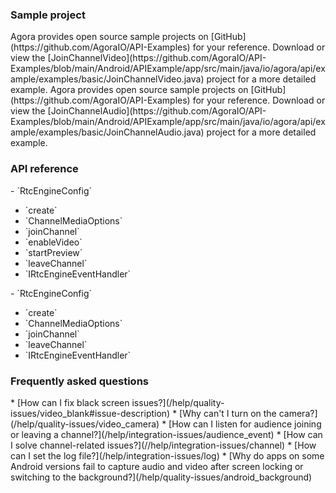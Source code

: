 <PlatformWrapper platform = "android">

### Sample project

<ProductWrapper notAllowed="voice-calling">
Agora provides open source sample projects on [GitHub](https://github.com/AgoraIO/API-Examples) for your reference. Download or view the [JoinChannelVideo](https://github.com/AgoraIO/API-Examples/blob/main/Android/APIExample/app/src/main/java/io/agora/api/example/examples/basic/JoinChannelVideo.java) project for a more detailed example.
</ProductWrapper>

<ProductWrapper product="voice-calling">
Agora provides open source sample projects on [GitHub](https://github.com/AgoraIO/API-Examples) for your reference. Download or view the [JoinChannelAudio](https://github.com/AgoraIO/API-Examples/blob/main/Android/APIExample/app/src/main/java/io/agora/api/example/examples/basic/JoinChannelAudio.java) project for a more detailed example.
</ProductWrapper>

### API reference

<ProductWrapper notAllowed="voice-calling">
- <Link to="{{Global.API_REF_ANDROID_ROOT}}/class_rtcengineconfig.html">`RtcEngineConfig`</Link>

- <Link to="{{Global.API_REF_ANDROID_ROOT}}/class_irtcengine.html#api_irtcengine_create">`create`</Link>

- <Link to="{{Global.API_REF_ANDROID_ROOT}}/class_channelmediaoptions.html">`ChannelMediaOptions`</Link>

- <Link to="{{Global.API_REF_ANDROID_ROOT}}/class_irtcengine.html#api_irtcengine_joinchannel2">`joinChannel`</Link>

- <Link to="{{Global.API_REF_ANDROID_ROOT}}/class_irtcengine.html#api_irtcengine_enablevideo">`enableVideo`</Link>

- <Link to="{{Global.API_REF_ANDROID_ROOT}}/class_irtcengine.html#api_irtcengine_startpreview">`startPreview`</Link>

- <Link to="{{Global.API_REF_ANDROID_ROOT}}/class_irtcengine.html#api_irtcengine_leavechannel">`leaveChannel`</Link>

- <Link to="{{Global.API_REF_ANDROID_ROOT}}/class_irtcengineeventhandler.html#class_irtcengineeventhandler">`IRtcEngineEventHandler`</Link>
</ProductWrapper>

<ProductWrapper product="voice-calling">
- <Link to="{{Global.API_REF_ANDROID_ROOT_VOICE_SDK}}/class_rtcengineconfig.html">`RtcEngineConfig`</Link>

- <Link to="{{Global.API_REF_ANDROID_ROOT_VOICE_SDK}}/class_irtcengine.html#api_irtcengine_create">`create`</Link>

- <Link to="{{Global.API_REF_ANDROID_ROOT_VOICE_SDK}}/class_channelmediaoptions.html">`ChannelMediaOptions`</Link>

- <Link to="{{Global.API_REF_ANDROID_ROOT_VOICE_SDK}}/class_irtcengine.html#api_irtcengine_joinchannel2">`joinChannel`</Link>

- <Link to="{{Global.API_REF_ANDROID_ROOT_VOICE_SDK}}/class_irtcengine.html#api_irtcengine_leavechannel">`leaveChannel`</Link>

- <Link to="{{Global.API_REF_ANDROID_ROOT_VOICE_SDK}}/class_irtcengineeventhandler.html#class_irtcengineeventhandler">`IRtcEngineEventHandler`</Link>
</ProductWrapper>

### Frequently asked questions
<ProductWrapper notAllowed="voice-calling">
* [How can I fix black screen issues?](/help/quality-issues/video_blank#issue-description)
* [Why can't I turn on the camera?](/help/quality-issues/video_camera)
</ProductWrapper>
* [How can I listen for audience joining or leaving a channel?](/help/integration-issues/audience_event)
* [How can I solve channel-related issues?](//help/integration-issues/channel)
* [How can I set the log file?](/help/integration-issues/log)
* [Why do apps on some Android versions fail to capture audio and video after screen locking or switching to the background?](/help/quality-issues/android_background)

</PlatformWrapper>